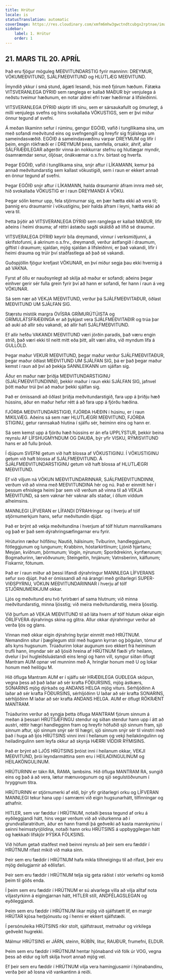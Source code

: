 ```yaml
---
title: Hrútur
locale: is
statusTranslation: automatic
coverImage: https://res.cloudinary.com/xmfm6mhw3gwctndtcubgx2rptnae/image/upload/v1741354450/small_cover_tratado_esoterico_de_astrologia_hermetica_6210a35442.webp
sidebar:
    label: 1. Hrútur
    order: 1
---
```

## 21. MARS TIL 20. APRÍL

Það eru fjögur möguleg MEÐVITUNDARSTIG fyrir manninn: DREYMUR, VÖKUMEÐVITUND, SJÁLFMEÐVITUND og HLUTLÆG MEÐVITUND.

Ímyndið ykkur í smá stund, ágæti lesandi, hús með fjórum hæðum. Fátæka VITSVERANLEGA DÝRIÐ sem ranglega er kallað MAÐUR býr venjulega á neðstu tveimur hæðunum, en notar aldrei efri tvær hæðirnar á lífsleiðinni.

VITSVERANLEGA DÝRIÐ skiptir lífi sínu, sem er sársaukafullt og ömurlegt, á milli venjulegs svefns og hins svokallaða VÖKUSTIGS, sem er því miður önnur tegund af svefni.

Á meðan líkaminn sefur í rúminu, gengur EGÓIÐ, vafið í tungllíkama sína, um með sofandi meðvitund eins og svefngengill og hreyfir sig frjálslega um sameindasvæðið. EGÓIÐ á sameindasvæðinu varpar DREYMUM og lifir í þeim, engin rökfræði er í DREYMUM þess, samfella, orsakir, áhrif, allar SÁLFRÆÐILEGAR aðgerðir vinna án nokkurrar stefnu og hlutlægar myndir, ósamræmdar senur, óljósar, ónákvæmar o.s.frv. birtast og hverfa.

Þegar EGÓIÐ, vafið í tungllíkama sína, snýr aftur í LÍKAMANN, kemur þá annað meðvitundarstig sem kallast vökustigið, sem í raun er ekkert annað en önnur tegund af svefni.

Þegar EGÓIÐ snýr aftur í LÍKAMANN, halda draumarnir áfram innra með sér, hið svokallaða VÖKUSTIG er í raun DREYMANDI Á VÖKU.

Þegar sólin kemur upp, fela stjörnurnar sig, en þær hætta ekki að vera til; þannig eru draumarnir í vökustiginu, þeir halda áfram í leyni, hætta ekki að vera til.

Þetta þýðir að VITSVERANLEGA DÝRIÐ sem ranglega er kallað MAÐUR, lifir aðeins í heimi drauma; af réttri ástæðu sagði skáldið að lífið sé draumur.

VITSVERALEGA DÝRIÐ keyrir bíla dreymandi, vinnur í verksmiðjunni, á skrifstofunni, á akrinum o.s.frv., dreymandi, verður ástfangið í draumum, giftist í draumum; sjaldan, mjög sjaldan á lífsleiðinni, er það vakandi, lifir í heimi drauma og trúir því staðfastlega að það sé vakandi.

Guðspjöllin fjögur krefjast VÖKUNAR, en því miður segja þau ekki hvernig á að VAKNA.

Fyrst af öllu er nauðsynlegt að skilja að maður er sofandi; aðeins þegar einhver gerir sér fulla grein fyrir því að hann er sofandi, fer hann í raun á veg VÖKUNAR.

Sá sem nær að VEKJA MEÐVITUND, verður þá SJÁLFMEÐVITAÐUR, öðlast MEÐVITUND UM SJÁLFAN SIG.

Stærstu mistök margra ÓVÍSRA GRÍMURÚTÚISTA og GRÍMULÁTSFRÆÐINGA er að þykjast vera SJÁLFMEÐVITAÐIR og trúa þar að auki að allir séu vakandi, að allir hafi SJÁLFMEÐVITUND.

Ef allir hefðu VAKANDI MEÐVITUND væri jörðin paradís, það væru engin stríð, það væri ekki til neitt mitt eða þitt, allt væri allra, við myndum lifa á GULLÖLD.

Þegar maður VEKUR MEÐVITUND, þegar maður verður SJÁLFMEÐVITAÐUR, þegar maður öðlast MEÐVITUND UM SJÁLFAN SIG, þá er það þegar maður kemst í raun að því að þekkja SANNLEIKANN um sjálfan sig.

Áður en maður nær þriðja MEÐVITUNDARSTIGINU (SJÁLFMEÐVITUNDINNI), þekkir maður í raun ekki SJÁLFAN SIG, jafnvel þótt maður trúi því að maður þekki sjálfan sig.

Það er ómissandi að öðlast þriðja meðvitundarstigið, fara upp á þriðju hæð hússins, áður en maður hefur rétt á að fara upp á fjórðu hæðina.

FJÓRÐA MEÐVITUNDARSTIGIÐ, FJÓRÐA HÆÐIN í húsinu, er í raun MIKILVÆG. Aðeins sá sem nær HLUTLÆGRI MEÐVITUND, FJÓRÐA STIGINU, getur rannsakað hlutina í sjálfu sér, heiminn eins og hann er.

Sá sem kemst upp á fjórðu hæð hússins er án efa UPPLÝSTUR, þekkir beina reynslu AF LÍFSHUGMYNDUM OG DAUÐA, býr yfir VISKU, RÝMISVITUND hans er að fullu þróuð.

Í djúpum SVEFNI getum við haft blossa af VÖKUSTIGINU. Í VÖKUSTIGINU getum við haft blossa af SJÁLFMEÐVITUND. Á SJÁLFMEÐVITUNDARSTIGINU getum við haft blossa af HLUTLÆGRI MEÐVITUND.

Ef við viljum ná VÖKUN MEÐVITUNDARINNAR, SJÁLFMEÐVITUNDINNI, verðum við að vinna með MEÐVITUNDINA hér og nú. Það er einmitt hér í þessum efnislega heimi þar sem við verðum að vinna til að VEKJA MEÐVITUND, sá sem vaknar hér vaknar alls staðar, í öllum víddum alheimsins.

MANNLEGI LÍFVERAN er LÍFANDI DÝRAHringur og í hverju af tólf stjörnumerkjum hans, sefur meðvitundin djúpt.

Það er brýnt að vekja meðvitundina í hverjum af tólf hlutum mannslíkamans og það er það sem dýrahringsæfingarnar eru fyrir.

Hrúturinn ræður höfðinu; Nautið, hálsinum; Tvíburinn, handleggjunum, fótleggjunum og lungunum; Krabbinn, hóstarkirtlinum; Ljónið hjartanu; Meyjan, kviðnum, þörmunum; Vogin, nýrunum; Sporðdrekinn, kynfærunum; Bogmaðurinn, lærvöðvunum; Steingeitin, hnjánum; Vatnsberinn, kálfunum; Fiskarnir, fótunum.

Það er í raun miður að þessi lifandi dýrahringur MANNLEGA LÍFVERANS sefur svo djúpt. Það er ómissandi að ná árangri með gríðarlegri SUPER-VIÐSPYRNU, VÖKUN MEÐVITUNDARINNAR í hverju af tólf STJÖRNUMERKJUM okkar.

Ljós og meðvitund eru tvö fyrirbæri af sama hlutnum; við minna meðvitundarstig, minna ljósstig; við meira meðvitundarstig, meira ljósstig.

Við þurfum að VEKJA MEÐVITUND til að láta hvern af tólf hlutum okkar eigin ÖRLÍFVERA dýrahrings skína og glitra. Allur okkar dýrahringur verður að verða ljós og glans.

Vinnan með okkar eigin dýrahring byrjar einmitt með HRÚTNUM. Nemandinn situr í þægilegum stól með hugann kyrran og þögulan, tómur af alls kyns hugsunum. Trúaðurinn lokar augunum svo ekkert frá heiminum trufli hann, ímyndar sér að ljósið hreina af HRÚTNUM flæði yfir heilann, dvelur í því hugleiðsluástandi eins lengi og hann vill, syngur síðan öflugt Mantram AUM opnar vel munninn með A, hringlar honum með U og lokar honum með heilögu M.

Hið öfluga Mantram AUM er í sjálfu sér HRÆÐILEGA GUÐLEGA sköpun, vegna þess að það laðar að sér krafta FÖÐURSINS, mjög ástkærs, SONARINS mjög dýrkaðs og ANDANS HELGA mjög viturs. Sérhljóðinn A laðar að sér krafta FÖÐURSINS, sérhljóðinn U laðar að sér krafta SONARINS, sérhljóðinn M laðar að sér krafta ANDANS HELGA. AUM er öflugt RÖKRÆNT MANTRAM.

Trúaðurinn verður að syngja þetta öfluga MANTRAM fjórum sinnum á meðan á þessari HRÚTSÆFINGU stendur og síðan stendur hann upp í átt að austri, réttir hægri handlegginn fram og hreyfir höfuðið sjö sinnum fram, sjö sinnum aftur, sjö sinnum snýr sér til hægri, sjö sinnum snýr sér til vinstri með það í huga að ljós HRÚTSINS vinni inni í heilanum og vekji heilaköngulinn og heiladingulinn sem leyfa okkur að skynja HÆRRI VÍDDIR RÝMISINS.

Það er brýnt að LJÓS HRÚTSINS þróist inni í heilanum okkar, VEKJI MEÐVITUND, þrói leyndarmáttina sem eru í HEILADINGULINUM og HEILAKÖNGULINUM.

HRÚTURINN er tákn RA, RAMA, lambsins. Hið öfluga MANTRAM RA, sungið eins og það á að vera, lætur mænuvogunum og sjö segulstöðvunum í hryggnum titra.

HRÚTURINN er stjörnumerki af eldi, býr yfir gríðarlegri orku og LÍFVERAN MANNLEGI tekur hana upp í samræmi við eigin hugsunarhátt, tilfinningar og athafnir.

HITLER, sem var fæddur í HRÚTNUM, notaði þessa tegund af orku á eyðileggjandi hátt, hins vegar verðum við að viðurkenna að í grundvallaratriðum, áður en hann framdi þá geðveiki að kasta mannkyninu í seinni heimsstyrjöldina, notaði hann orku HRÚTSINS á uppbyggilegan hátt og hækkaði lífskjör ÞÝSKA FÓLKSINS.

Við höfum getað staðfest með beinni reynslu að þeir sem eru fæddir í HRÚTNUM rífast mikið við maka sinn.

Þeir sem eru fæddir í HRÚTNUM hafa mikla tilhneigingu til að rífast, þeir eru mjög deilugjarnir að eðlisfari.

Þeir sem eru fæddir í HRÚTNUM telja sig geta ráðist í stór verkefni og komið þeim til góðs enda.

Í þeim sem eru fæddir í HRÚTNUM er sú alvarlega villa að vilja alltaf nota viljastyrkinn á eigingjarnan hátt, HITLER stíll, ANDFÉLAGSLEGAN og eyðileggjandi.

Þeim sem eru fæddir í HRÚTNUM líkar mjög við sjálfstætt líf, en margir HRÚTAR kjósa herþjónustu og í henni er ekkert sjálfstæði.

Í persónuleika HRÚTSINS ríkir stolt, sjálfstraust, metnaður og virkilega geðveikt hugrekki.

Málmur HRÚTSINS er JÁRN, steinn, RÚBÍN, litur, RAUÐUR, frumefni, ELDUR.

Þeim sem eru fæddir í HRÚTNUM hentar hjónaband við fólk úr VOG, vegna þess að eldur og loft skilja hvort annað mjög vel.

Ef þeir sem eru fæddir í HRÚTNUM vilja vera hamingjusamir í hjónabandinu, verða þeir að losna við vankantinn á reiði.

